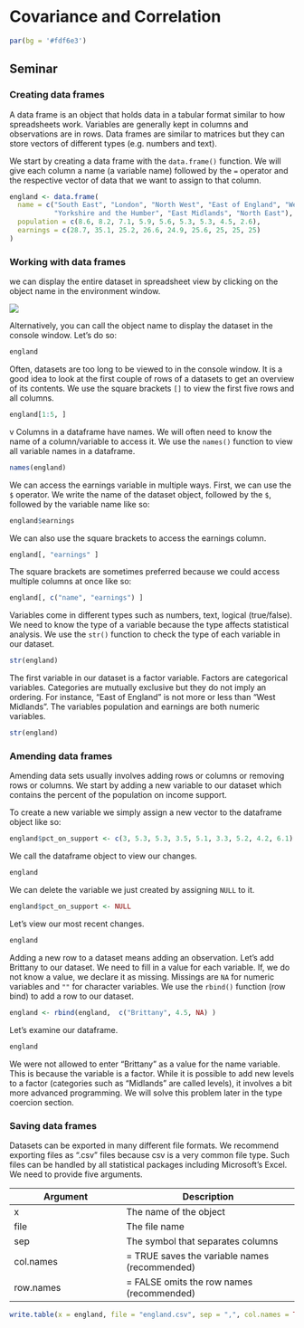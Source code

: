 # Covariance and Correlation

```r
par(bg = '#fdf6e3')
```

## Seminar

### Creating data frames

A data frame is an object that holds data in a tabular format similar to how spreadsheets work. Variables are generally kept in columns and observations are in rows. Data frames are similar to matrices but they can store vectors of different types (e.g. numbers and text).

We start by creating a data frame with the `data.frame()` function. We will give each column a name (a variable name) followed by the `=` operator and the respective vector of data that we want to assign to that column.

```r
england <- data.frame(
  name = c("South East", "London", "North West", "East of England", "West Midlands", "South West",
           "Yorkshire and the Humber", "East Midlands", "North East"),
  population = c(8.6, 8.2, 7.1, 5.9, 5.6, 5.3, 5.3, 4.5, 2.6),
  earnings = c(28.7, 35.1, 25.2, 26.6, 24.9, 25.6, 25, 25, 25)
)
```

### Working with data frames

we can display the entire dataset in spreadsheet view by clicking on the object name in the environment window.

![](./img/dataframe_in_spreadsheet_view.png)

Alternatively, you can call the object name to display the dataset in the console window. Let's do so:

```r
england
```

Often, datasets are too long to be viewed to in the console window. It is a good idea to look at the first couple of rows of a datasets to get an overview of its contents. We use the square brackets `[]` to view the first five rows and all columns.

```r
england[1:5, ]
```
v
Columns in a dataframe have names. We will often need to know the name of a column/variable to access it. We use the `names()` function to view all variable names in a dataframe.

```r
names(england)
```

We can access the earnings variable in multiple ways. First, we can use the `$` operator. We write the name of the dataset object, followed by the `$`, followed by the variable name like so:

```r
england$earnings
```

We can also use the square brackets to access the earnings column. 

```r
england[, "earnings" ]
```

The square brackets are sometimes preferred because we could access multiple columns at once like so:

```r
england[, c("name", "earnings") ]
```

Variables come in different types such as numbers, text, logical (true/false). We need to know the type of a variable because the type affects statistical analysis. We use the `str()` function to check the type of each variable in our dataset.

```r
str(england)
```

The first variable in our dataset is a factor variable. Factors are categorical variables. Categories are mutually exclusive but they do not imply an ordering. For instance, "East of England" is not more or less than "West Midlands". The variables population and earnings are both numeric variables.

```r
str(england)
```


### Amending data frames

Amending data sets usually involves adding rows or columns or removing rows or columns. We start by adding a new variable to our dataset which contains the percent of the population on income support.

To create a new variable we simply assign a new vector to the dataframe object like so:

```r
england$pct_on_support <- c(3, 5.3, 5.3, 3.5, 5.1, 3.3, 5.2, 4.2, 6.1)
```

We call the dataframe object to view our changes.

```r
england
```

We can delete the variable we just created by assigning `NULL` to it.

```r
england$pct_on_support <- NULL
```

Let's view our most recent changes.


```r
england
```


Adding a new row to a dataset means adding an observation. Let's add Brittany to our dataset. We need to fill in a value for each variable. If, we do not know a value, we declare it as missing. Missings are `NA` for numeric variables and `""` for character variables. We use the `rbind()` function (row bind) to add a row to our dataset.

```r
england <- rbind(england,  c("Brittany", 4.5, NA) )
```

Let's examine our dataframe.

```r
england
```

We were not allowed to enter "Brittany" as a value for the name variable. This is because the variable is a factor. While it is possible to add new levels to a factor (categories such as "Midlands" are called levels), it involves a bit more advanced programming. We will solve this problem later in the type coercion section.


### Saving data frames

Datasets can be exported in many different file formats. We recommend exporting files as ".csv" files because csv is a very common file type. Such files can be handled by all statistical packages including Microsoft's Excel. We need to provide five arguments.

|Argument         |Description               |
|-----------------|--------------------------|
|x                |The name of the object   |
|file             |The file name     |
|sep              |The symbol that separates columns   |
|col.names              |= TRUE saves the variable names (recommended)   |
|row.names              |= FALSE omits the row names (recommended)|

```r
write.table(x = england, file = "england.csv", sep = ",", col.names = TRUE, row.names = FALSE)
```

